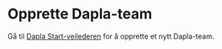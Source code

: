 # Opprette Dapla-team {#sec-project-dice}

Gå til [Dapla Start-veilederen](https://start.dapla.ssb.no) for å opprette et nytt Dapla-team.